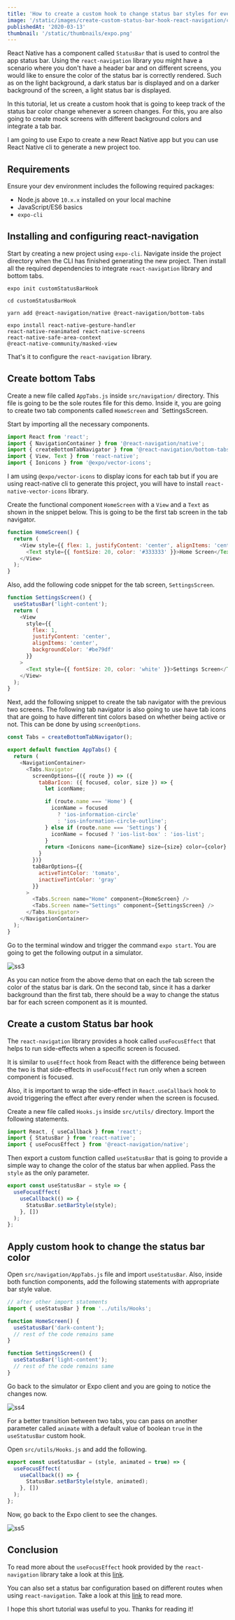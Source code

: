```yaml
---
title: 'How to create a custom hook to change status bar styles for every screen using React Navigation'
image: '/static/images/create-custom-status-bar-hook-react-navigation/cover.png'
publishedAt: '2020-03-13'
thumbnail: '/static/thumbnails/expo.png'
---
```


React Native has a component called `StatusBar` that is used to control the app status bar. Using the `react-navigation` library you might have a scenario where you don't have a header bar and on different screens, you would like to ensure the color of the status bar is correctly rendered. Such as on the light background, a dark status bar is displayed and on a darker background of the screen, a light status bar is displayed.

In this tutorial, let us create a custom hook that is going to keep track of the status bar color change whenever a screen changes. For this, you are also going to create mock screens with different background colors and integrate a tab bar.

I am going to use Expo to create a new React Native app but you can use React Native cli to generate a new project too.

## Requirements

Ensure your dev environment includes the following required packages:

- Node.js above `10.x.x` installed on your local machine
- JavaScript/ES6 basics
- `expo-cli`

## Installing and configuring react-navigation

Start by creating a new project using `expo-cli`. Navigate inside the project directory when the CLI has finished generating the new project. Then install all the required dependencies to integrate `react-navigation` library and bottom tabs.

```shell
expo init customStatusBarHook

cd customStatusBarHook

yarn add @react-navigation/native @react-navigation/bottom-tabs

expo install react-native-gesture-handler
react-native-reanimated react-native-screens
react-native-safe-area-context
@react-native-community/masked-view
```

That's it to configure the `react-navigation` library.

## Create bottom Tabs

Create a new file called `AppTabs.js` inside `src/navigation/` directory. This file is going to be the sole routes file for this demo. Inside it, you are going to create two tab components called `HomeScreen` and `SettingsScreen.

Start by importing all the necessary components.

```js
import React from 'react';
import { NavigationContainer } from '@react-navigation/native';
import { createBottomTabNavigator } from '@react-navigation/bottom-tabs';
import { View, Text } from 'react-native';
import { Ionicons } from '@expo/vector-icons';
```

I am using `@expo/vector-icons` to display icons for each tab but if you are using react-native cli to generate this project, you will have to install `react-native-vector-icons` library.

Create the functional component `HomeScreen` with a `View` and a `Text` as shown in the snippet below. This is going to be the first tab screen in the tab navigator.

```js
function HomeScreen() {
  return (
    <View style={{ flex: 1, justifyContent: 'center', alignItems: 'center' }}>
      <Text style={{ fontSize: 20, color: '#333333' }}>Home Screen</Text>
    </View>
  );
}
```

Also, add the following code snippet for the tab screen, `SettingsScreen`.

```js
function SettingsScreen() {
  useStatusBar('light-content');
  return (
    <View
      style={{
        flex: 1,
        justifyContent: 'center',
        alignItems: 'center',
        backgroundColor: '#be79df'
      }}
    >
      <Text style={{ fontSize: 20, color: 'white' }}>Settings Screen</Text>
    </View>
  );
}
```

Next, add the following snippet to create the tab navigator with the previous two screens. The following tab navigator is also going to use have tab icons that are going to have different tint colors based on whether being active or not. This can be done by using `screenOptions`.

```js
const Tabs = createBottomTabNavigator();

export default function AppTabs() {
  return (
    <NavigationContainer>
      <Tabs.Navigator
        screenOptions={({ route }) => ({
          tabBarIcon: ({ focused, color, size }) => {
            let iconName;

            if (route.name === 'Home') {
              iconName = focused
                ? 'ios-information-circle'
                : 'ios-information-circle-outline';
            } else if (route.name === 'Settings') {
              iconName = focused ? 'ios-list-box' : 'ios-list';
            }
            return <Ionicons name={iconName} size={size} color={color} />;
          }
        })}
        tabBarOptions={{
          activeTintColor: 'tomato',
          inactiveTintColor: 'gray'
        }}
      >
        <Tabs.Screen name="Home" component={HomeScreen} />
        <Tabs.Screen name="Settings" component={SettingsScreen} />
      </Tabs.Navigator>
    </NavigationContainer>
  );
}
```

Go to the terminal window and trigger the command `expo start`. You are going to get the following output in a simulator.

![ss3](https://i.imgur.com/h4ZpdMF.gif)

As you can notice from the above demo that on each the tab screen the color of the status bar is dark. On the second tab, since it has a darker background than the first tab, there should be a way to change the status bar for each screen component as it is mounted.

## Create a custom Status bar hook

The `react-navigation` library provides a hook called `useFocusEffect` that helps to run side-effects when a specific screen is focused.

It is similar to `useEffect` hook from React with the difference being between the two is that side-effects in `useFocusEffect` run only when a screen component is focused.

Also, it is important to wrap the side-effect in `React.useCallback` hook to avoid triggering the effect after every render when the screen is focused.

Create a new file called `Hooks.js` inside `src/utils/` directory. Import the following statements.

```js
import React, { useCallback } from 'react';
import { StatusBar } from 'react-native';
import { useFocusEffect } from '@react-navigation/native';
```

Then export a custom function called `useStatusBar` that is going to provide a simple way to change the color of the status bar when applied. Pass the `style` as the only parameter.

```js
export const useStatusBar = style => {
  useFocusEffect(
    useCallback(() => {
      StatusBar.setBarStyle(style);
    }, [])
  );
};
```

## Apply custom hook to change the status bar color

Open `src/navigation/AppTabs.js` file and import `useStatusBar`. Also, inside both function components, add the following statements with appropriate bar style value.

```js
// after other import statements
import { useStatusBar } from '../utils/Hooks';

function HomeScreen() {
  useStatusBar('dark-content');
  // rest of the code remains same
}

function SettingsScreen() {
  useStatusBar('light-content');
  // rest of the code remains same
}
```

Go back to the simulator or Expo client and you are going to notice the changes now.

![ss4](https://i.imgur.com/EuVkbSG.gif)

For a better transition between two tabs, you can pass on another parameter called `animate` with a default value of boolean `true` in the `useStatusBar` custom hook.

Open `src/utils/Hooks.js` and add the following.

```js
export const useStatusBar = (style, animated = true) => {
  useFocusEffect(
    useCallback(() => {
      StatusBar.setBarStyle(style, animated);
    }, [])
  );
};
```

Now, go back to the Expo client to see the changes.

![ss5](https://i.imgur.com/sS9ASUg.gif)

## Conclusion

To read more about the `useFocusEffect` hook provided by the `react-navigation` library take a look at this [link](https://reactnavigation.org/docs/use-focus-effect/).

You can also set a status bar configuration based on different routes when using `react-navigation`. Take a look at this [link](https://reactnavigation.org/docs/status-bar/) to read more.

I hope this short tutorial was useful to you. Thanks for reading it!
